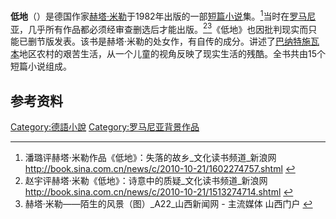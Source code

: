 '''低地'''（{{lang|de|Niederungen}}）是德国作家[[赫塔·米勒|赫塔·米勒]]于1982年出版的一部[[短篇小说|短篇小说]]集。<ref>潘璐评赫塔·米勒作品《低地》：失落的故乡_文化读书频道_新浪网 http://book.sina.com.cn/news/c/2010-10-21/1602274757.shtml {{Wayback|url=http://book.sina.com.cn/news/c/2010-10-21/1602274757.shtml |date=20141129030708 }}</ref>当时在[[罗马尼亚|罗马尼亚]]，几乎所有作品都必须经审查删选后才能出版。<ref>赵宇评赫塔·米勒《低地》：诗意中的质疑_文化读书频道_新浪网 http://book.sina.com.cn/news/c/2010-10-21/1513274714.shtml {{Wayback|url=http://book.sina.com.cn/news/c/2010-10-21/1513274714.shtml |date=20141129030603 }}</ref><ref>赫塔·米勒——陌生的风景（图）_A22_山西新闻网 - 主流媒体 山西门户 {{cite web |url=http://www.sxrb.com/sjdsb/aban1324/a22/2069195.shtml |title=存档副本 |accessdate=2014-11-20 |deadurl=yes |archiveurl=https://web.archive.org/web/20141129110028/http://www.sxrb.com/sjdsb/aban1324/a22/2069195.shtml |archivedate=2014-11-29 }}</ref>《低地》也因批判现实而只能已删节版发表。该书是赫塔·米勒的处女作，有自传的成分。讲述了[[巴纳特|巴纳特]][[施瓦本|施瓦本]]地区农村的艰苦生活，从一个儿童的视角反映了现实生活的残酷。全书共由15个短篇小说组成。

== 参考资料 ==
{{reflist}}

[[Category:德語小說|Category:德語小說]]
[[Category:罗马尼亚背景作品|Category:罗马尼亚背景作品]]